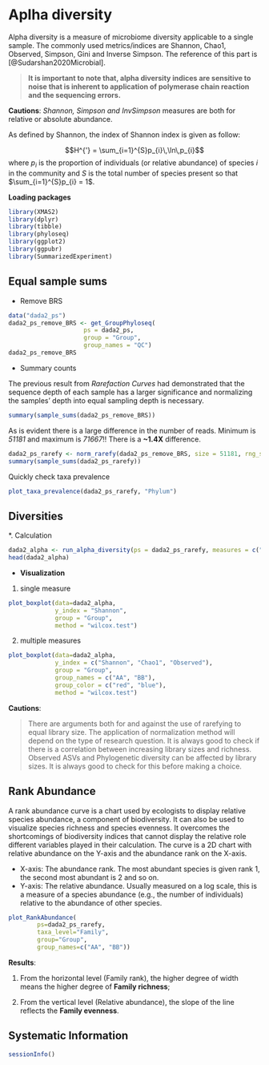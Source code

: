 # Aplha diversity

Alpha diversity is a measure of microbiome diversity applicable to a single sample.  The commonly used metrics/indices are Shannon, Chao1, Observed, Simpson, Gini and Inverse Simpson. The reference of this part is [@Sudarshan2020Microbial].

> **It is important to note that, alpha diversity indices are sensitive to noise that is inherent to application of polymerase chain reaction and the sequencing errors.** 

**Cautions**: *Shannon, Simpson and InvSimpson* measures are both for relative or absolute abundance.

As defined by Shannon, the index of Shannon index is given as follow:

$$H^{'} = \sum_{i=1}^{S}p_{i}\,\ln\,p_{i}$$
where $p_{i}$ is the proportion of individuals (or relative abundance) of species $i$ in the community and $S$ is the total number of species present so that $\sum_{i=1}^{S}p_{i} = 1$.

**Loading packages**

```r
library(XMAS2)
library(dplyr)
library(tibble)
library(phyloseq)
library(ggplot2)
library(ggpubr)
library(SummarizedExperiment)
```

## Equal sample sums

* Remove BRS
```r
data("dada2_ps")
dada2_ps_remove_BRS <- get_GroupPhyloseq(
                     ps = dada2_ps,
                     group = "Group",
                     group_names = "QC")
dada2_ps_remove_BRS
```

* Summary counts 

The previous result from *Rarefaction Curves* had demonstrated that the sequence depth of each sample has a larger significance and normalizing the samples' depth into equal sampling depth is necessary.


```r
summary(sample_sums(dada2_ps_remove_BRS))
```

As is evident there is a large difference in the number of reads. Minimum is _51181_ and maximum is _71667_!! There is a **~1.4X** difference.

```r
dada2_ps_rarefy <- norm_rarefy(dada2_ps_remove_BRS, size = 51181, rng_seed = 123)
summary(sample_sums(dada2_ps_rarefy))
```

Quickly check taxa prevalence
```r
plot_taxa_prevalence(dada2_ps_rarefy, "Phylum")
```



## Diversities 

*. Calculation
```r
dada2_alpha <- run_alpha_diversity(ps = dada2_ps_rarefy, measures = c("Shannon", "Chao1", "Observed")) 
head(dada2_alpha)
```


* **Visualization**

1. single measure
```r
plot_boxplot(data=dada2_alpha,
             y_index = "Shannon",
             group = "Group",
             method = "wilcox.test")
```

2. multiple measures
```r
plot_boxplot(data=dada2_alpha,
             y_index = c("Shannon", "Chao1", "Observed"),
             group = "Group",
             group_names = c("AA", "BB"),
             group_color = c("red", "blue"),
             method = "wilcox.test")
```


**Cautions**:

> There are arguments both for and against the use of rarefying to equal library size.
The application of normalization method will depend on the type of research question. It is always good to check if there is a correlation between increasing library sizes and richness. Observed ASVs and Phylogenetic diversity can be affected by library sizes. It is always good to check for this before making a choice.

## Rank Abundance

A rank abundance curve is a chart used by ecologists to display relative species abundance, a component of biodiversity. It can also be used to visualize species richness and species evenness. It overcomes the shortcomings of biodiversity indices that cannot display the relative role different variables played in their calculation.
The curve is a 2D chart with relative abundance on the Y-axis and the abundance rank on the X-axis.

* X-axis: The abundance rank. The most abundant species is given rank 1, the second most abundant is 2 and so on.
* Y-axis: The relative abundance. Usually measured on a log scale, this is a measure of a species abundance (e.g., the number of individuals) relative to the abundance of other species.

```r
plot_RankAbundance(
        ps=dada2_ps_rarefy,
        taxa_level="Family",
        group="Group",
        group_names=c("AA", "BB"))
```

**Results**:

1. From the horizontal level (Family rank), the higher degree of width means the higher degree of **Family richness**; 

2. From the vertical level (Relative abundance), the slope of the line reflects the **Family evenness**.


## Systematic Information
```r
sessionInfo()
```
